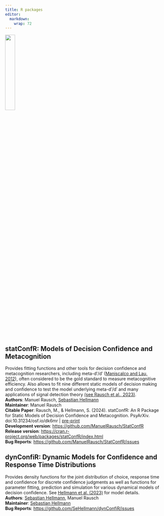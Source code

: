 ```yaml
---
title: R packages
editor: 
  markdown: 
    wrap: 72
---
```


![](R_logo.svg.png){width="25%"}

## statConfR: Models of Decision Confidence and Metacognition

Provides fitting functions and other tools for decision confidence and
metacognition researchers, including meta-d′/d′ ([Maniscalco and Lau,
2012](https://www.sciencedirect.com/science/article/abs/pii/S1053810011002303)),
often considered to be the gold standard to measure metacognitive
efficiency. Also allows to fit nine different static models of decision
making and confidence to test the model underlying meta-d′/d′ and many
applications of signal detection theory [(see Rausch et al.,
2023)](publications/Rausch%20(2023)%20Accepted%20author%20manuscript.pdf){target="_blank"}.<br />
**Authors**: Manuel Rausch, [Sebastian
Hellmann](https://www.ku.de/ppf/psychologie/psychologie2/mitarbeitende/hellmann)<br />
**Maintainer**: Manuel Rausch<br /> **Citable Paper**: Rausch, M., & Hellmann, S. (2024). statConfR: An R Package for Static Models of Decision Confidence and Metacognition. PsyArXiv. doi:10.31234/osf.io/dk6mr \| [pre-print](https://osf.io/preprints/psyarxiv/dk6mr){target="_blank"}<br />**Development version**: <https://github.com/ManuelRausch/StatConfR><br /> **Release version**: <https://cran.r-project.org/web/packages/statConfR/index.html><br />**Bug Reports**:
<https://github.com/ManuelRausch/StatConfR/issues>


## dynConfiR: Dynamic Models for Confidence and Response Time Distributions

Provides density functions for the joint distribution of choice,
response time and confidence for discrete confidence judgments as well
as functions for parameter fitting, prediction and simulation for
various dynamical models of decision confidence. See [Hellmann et al.
(2023)](https://www.researchgate.net/publication/359571746_Simultaneous_modeling_of_choice_confidence_and_response_time_in_visual_perception){target="_blank"}
for model details.<br /> **Authors**: [Sebastian
Hellmann](https://www.ku.de/ppf/psychologie/psychologie2/mitarbeitende/hellmann),
Manuel Rausch<br /> **Maintainer**: [Sebastian
Hellmann](https://www.ku.de/ppf/psychologie/psychologie2/mitarbeitende/hellmann)<br />
**Bug Reports**: <https://github.com/SeHellmann/dynConfiR/issues>
